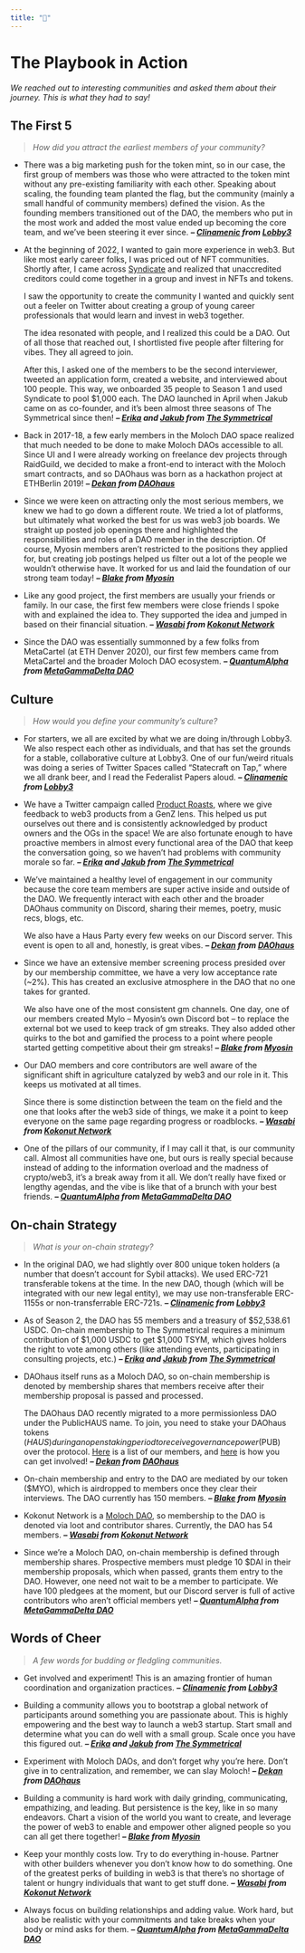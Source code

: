 ```yaml
---
title: "📕"
---
```


# The Playbook in Action {-}
*We reached out to interesting communities and asked them about their journey. This is what they had to say!*

## The First 5 {-}
> *How did you attract the earliest members of your community?*

- There was a big marketing push for the token mint, so in our case, the first group of members was those who were attracted to the token mint without any pre-existing familiarity with each other. Speaking about scaling, the founding team planted the flag, but the community (mainly a small handful of community members) defined the vision. As the founding members transitioned out of the DAO, the members who put in the most work and added the most value ended up becoming the core team, and we've been steering it ever since. ***-- [Clinamenic](https://twitter.com/clinamenic)* *from* *[Lobby3](https://www.lobby3.org/)***

<p>- At the beginning of 2022, I wanted to gain more experience in web3. But like most early career folks, I was priced out of NFT communities. Shortly after, I came across [Syndicate](https://syndicate.io/) and realized that unaccredited creditors could come together in a group and invest in NFTs and tokens. </p>
<p>I saw the opportunity to create the community I wanted and quickly sent out a feeler on Twitter about creating a group of young career professionals that would learn and invest in web3 together.</p>
<p>The idea resonated with people, and I realized this could be a DAO. Out of all those that reached out, I shortlisted five people after filtering for vibes. They all agreed to join.</p>
<p>After this, I asked one of the members to be the second interviewer, tweeted an application form, created a website, and interviewed about 100 people. This way, we onboarded 35 people to Season 1 and used Syndicate to pool $1,000 each. The DAO launched in April when Jakub came on as co-founder, and it's been almost three seasons of The Symmetrical since then! ***-- [Erika](https://twitter.com/erika_echaniz) and [Jakub](https://twitter.com/jakub_rusiecki)* *from* *[The Symmetrical](https://linktr.ee/thesymmetrical)***</p>

- Back in 2017-18, a few early members in the Moloch DAO space realized that much needed to be done to make Moloch DAOs accessible to all. Since UI and I were already working on freelance dev projects through RaidGuild, we decided to make a front-end to interact with the Moloch smart contracts, and so DAOhaus was born as a hackathon project at ETHBerlin 2019! ***-- [Dekan](https://twitter.com/dekanbro)* *from* *[DAOhaus](https://daohaus.club/)***

- Since we were keen on attracting only the most serious members, we knew we had to go down a different route. We tried a lot of platforms, but ultimately what worked the best for us was web3 job boards. We straight up posted job openings there and highlighted the responsibilities and roles of a DAO member in the description. Of course, Myosin members aren’t restricted to the positions they applied for, but creating job postings helped us filter out a lot of the people we wouldn’t otherwise have. It worked for us and laid the foundation of our strong team today! ***-- [Blake](https://twitter.com/blakeminhokim)* *from* *[Myosin](https://twitter.com/myosin_xyz)***

- Like any good project, the first members are usually your friends or family. In our case, the first few members were close friends I spoke with and explained the idea to. They supported the idea and jumped in based on their financial situation. ***-- [Wasabi](https://twitter.com/WasabiNetwork)* *from* *[Kokonut Network](https://twitter.com/KokonutNetwork)***

- Since the DAO was essentially summonned by a few folks from MetaCartel (at ETH Denver 2020), our first few members came from MetaCartel and the broader Moloch DAO ecosystem. ***-- [QuantumAlpha](https://twitter.com/AlphaHouse158)* *from* *[MetaGammaDelta DAO](https://twitter.com/metagammadelta)***

## Culture {-}
> *How would you define your community's culture?*

- For starters, we all are excited by what we are doing in/through Lobby3. We also respect each other as individuals, and that has set the grounds for a stable, collaborative culture at Lobby3. One of our fun/weird rituals was doing a series of Twitter Spaces called "Statecraft on Tap," where we all drank beer, and I read the Federalist Papers aloud. ***-- [Clinamenic](https://twitter.com/clinamenic)* *from* *[Lobby3](https://www.lobby3.org/)***

- We have a Twitter campaign called [Product Roasts](https://twitter.com/TheSymmetrical/status/1636028105113337856), where we give feedback to web3 products from a GenZ lens. This helped us put ourselves out there and is consistently acknowledged by product owners and the OGs in the space! We are also fortunate enough to have proactive members in almost every functional area of the DAO that keep the conversation going, so we haven't had problems with community morale so far. ***-- [Erika](https://twitter.com/erika_echaniz) and [Jakub](https://twitter.com/jakub_rusiecki)* *from* *[The Symmetrical](https://linktr.ee/thesymmetrical)***

<p>- We’ve maintained a healthy level of engagement in our community because the core team members are super active inside and outside of the DAO. We frequently interact with each other and the broader DAOhaus community on Discord, sharing their memes, poetry, music recs, blogs, etc.</p>
<p>We also have a Haus Party every few weeks on our Discord server. This event is open to all and, honestly, is great vibes. ***-- [Dekan](https://twitter.com/dekanbro)* *from* *[DAOhaus](https://daohaus.club/)***</p>

<p>- Since we have an extensive member screening process presided over by our membership committee, we have a very low acceptance rate (~2%). This has created an exclusive atmosphere in the DAO that no one takes for granted.</p>
<p>We also have one of the most consistent gm channels. One day, one of our members created Mylo – Myosin’s own Discord bot – to replace the external bot we used to keep track of gm streaks. They also added other quirks to the bot and gamified the process to a point where people started getting competitive about their gm streaks! ***-- [Blake](https://twitter.com/blakeminhokim)* *from* *[Myosin](https://twitter.com/myosin_xyz)***</p>

<p>- Our DAO members and core contributors are well aware of the significant shift in agriculture catalyzed by web3 and our role in it. This keeps us motivated at all times.</p>
<p>Since there is some distinction between the team on the field and the one that looks after the web3 side of things, we make it a point to keep everyone on the same page regarding progress or roadblocks. ***-- [Wasabi](https://twitter.com/WasabiNetwork)* *from* *[Kokonut Network](https://twitter.com/KokonutNetwork)***</p>

- One of the pillars of our community, if I may call it that, is our community call. Almost all communities have one, but ours is really special because instead of adding to the information overload and the madness of crypto/web3, it's a break away from it all. We don't really have fixed or lengthy agendas, and the vibe is like that of a brunch with your best friends. ***-- [QuantumAlpha](https://twitter.com/AlphaHouse158)* *from* *[MetaGammaDelta DAO](https://twitter.com/metagammadelta)***

## On-chain Strategy {-}
> *What is your on-chain strategy?*

- In the original DAO, we had slightly over 800 unique token holders (a number that doesn't account for Sybil attacks). We used ERC-721 transferable tokens at the time. In the new DAO, though (which will be integrated with our new legal entity), we may use non-transferable ERC-1155s or non-transferrable ERC-721s. ***-- [Clinamenic](https://twitter.com/clinamenic)* *from* *[Lobby3](https://www.lobby3.org/)***
 
- As of Season 2, the DAO has 55 members and a treasury of $52,538.61 USDC. On-chain membership to The Symmetrical requires a minimum contribution of $1,000 USDC to get $1,000 TSYM, which gives holders the right to vote among others (like attending events, participating in consulting projects, etc.) ***-- [Erika](https://twitter.com/erika_echaniz) and [Jakub](https://twitter.com/jakub_rusiecki)* *from* *[The Symmetrical](https://linktr.ee/thesymmetrical)***

<p>- DAOhaus itself runs as a Moloch DAO, so on-chain membership is denoted by membership shares that members receive after their membership proposal is passed and processed.</p>
<p>The DAOhaus DAO recently migrated to a more permissionless DAO under the PublicHAUS name. To join, you need to stake your DAOhaus tokens ($HAUS) during an open staking period to receive governance power ($PUB) over the protocol. [Here](https://admin.daohaus.fun/#/molochv3/0x1/0xf844b98df9ccdfbe5d460d0d7bdca232cf9da923/members) is a list of our members, and [here](https://join.daohaus.fun/) is how you can get involved! ***-- [Dekan](https://twitter.com/dekanbro)* *from* *[DAOhaus](https://daohaus.club/)***</p>

- On-chain membership and entry to the DAO are mediated by our token ($MYO), which is airdropped to members once they clear their interviews. The DAO currently has 150 members. ***-- [Blake](https://twitter.com/blakeminhokim)* *from* *[Myosin](https://twitter.com/myosin_xyz)***

- Kokonut Network is a [Moloch DAO](https://molochdao.com/), so membership to the DAO is denoted via loot and contributor shares. Currently, the DAO has 54 members. ***-- [Wasabi](https://twitter.com/WasabiNetwork)* *from* *[Kokonut Network](https://twitter.com/KokonutNetwork)***

- Since we're a Moloch DAO, on-chain membership is defined through membership shares. Prospective members must pledge 10 $DAI in their membership proposals, which when passed, grants them entry to the DAO. However, one need not wait to be a member to participate. We have 100 pledgees at the moment, but our Discord server is full of active contributors who aren't official members yet! ***-- [QuantumAlpha](https://twitter.com/AlphaHouse158)* *from* *[MetaGammaDelta DAO](https://twitter.com/metagammadelta)***

## Words of Cheer {-}
> *A few words for budding or fledgling communities.*

- Get involved and experiment! This is an amazing frontier of human coordination and organization practices. ***-- [Clinamenic](https://twitter.com/clinamenic)* *from* *[Lobby3](https://www.lobby3.org/)***

- Building a community allows you to bootstrap a global network of participants around something you are passionate about. This is highly empowering and the best way to launch a web3 startup.
Start small and determine what you can do well with a small group. Scale once you have this figured out. ***-- [Erika](https://twitter.com/erika_echaniz) and [Jakub](https://twitter.com/jakub_rusiecki)* *from* *[The Symmetrical](https://linktr.ee/thesymmetrical)***

- Experiment with Moloch DAOs, and don't forget why you're here. Don't give in to centralization, and remember, we can slay Moloch! ***-- [Dekan](https://twitter.com/dekanbro)* *from* *[DAOhaus](https://daohaus.club/)***

- Building a community is hard work with daily grinding, communicating, empathizing, and leading. But persistence is the key, like in so many endeavors. Chart a vision of the world you want to create, and leverage the power of web3 to enable and empower other aligned people so you can all get there together! ***-- [Blake](https://twitter.com/blakeminhokim)* *from* *[Myosin](https://twitter.com/myosin_xyz)***

- Keep your monthly costs low. Try to do everything in-house. Partner with other builders whenever you don’t know how to do something. One of the greatest perks of building in web3 is that there’s no shortage of talent or hungry individuals that want to get stuff done. ***-- [Wasabi](https://twitter.com/WasabiNetwork)* *from* *[Kokonut Network](https://twitter.com/KokonutNetwork)***

- Always focus on building relationships and adding value. Work hard, but also be realistic with your commitments and take breaks when your body or mind asks for them. ***-- [QuantumAlpha](https://twitter.com/AlphaHouse158)* *from* *[MetaGammaDelta DAO](https://twitter.com/metagammadelta)***
